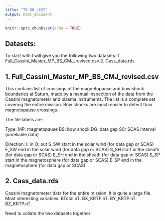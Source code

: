 ```yaml
---
title: "TO DO LIST"
output: html_document
---
```


```r
knitr::opts_chunk$set(echo = TRUE)
```

## Datasets:


To start with I will give you the following two datasets: 
1. Full_Cassini_Master_MP_BS_CMJ_revised.csv
2. Cass_data.rds


## 1. Full_Cassini_Master_MP_BS_CMJ_revised.csv

This contains list of crossings of the magnetopause and bow shock
boundaries at Saturn, made by a manual inspection of the data from the
Cassini magnetometer and plasma instruments.
The list is a complete set covering the entire mission. 
Bow shocks are much easier to detect than magnetopause crossings. 

The file labels are:

Type:
MP: magnetopause
BS: bow shock
DG: data gap
SC: SCAS interval (unreliable data)

Direction:
I: in
O: out
S_SW start in the solar wind (for data gap or SCAS)
E_SW end in the solar wind (for data gap or SCAS)
S_SH start in the sheath (for data gap or SCAS)
E_SH end in the sheath (for data gap or SCAS)
S_SP start in the magnetosphere (for data gap or SCAS)
E_SP end in the magnetosphere (for data gap or SCAS)


## 2. Cass_data.rds

Cassini magnetometer data for the entire mission. It is quite a large file.
Most interesting variables:  BTotal.nT. BX_KRTP.nT. BY_KRTP.nT. BZ_KRTP.nT.



Need to collate the two datasets together
